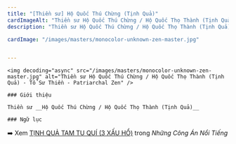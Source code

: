 ```yaml
---
title: "[Thiền sư] Hộ Quốc Thú Chừng (Tịnh Quả)"
cardImageAlt: "Thiền sư Hộ Quốc Thú Chừng / Hộ Quốc Thọ Thành (Tịnh Quả)"
description: "Thiền sư Hộ Quốc Thú Chừng / Hộ Quốc Thọ Thành (Tịnh Quả)"

cardImage: "/images/masters/monocolor-unknown-zen-master.jpg"


---
```


<div className="grid xl:grid-cols-8 lg:grid-cols-8 md:grid-cols-2 sm:grid-cols-2 xs:grid-cols-1 gap-8 bg-body dark:bg-darkmode-body">

  <div className="lg:col-span-3 md:col-span-1">

    <img decoding="async" src="/images/masters/monocolor-unknown-zen-master.jpg" alt="Thiền sư Hộ Quốc Thú Chừng / Hộ Quốc Thọ Thành (Tịnh Quả) - Tổ Sư Thiền - Patriarchal Zen" />

    ### Giới thiệu

    Thiền sư __Hộ Quốc Thú Chừng / Hộ Quốc Thọ Thành (Tịnh Quả)__

</div>

<div className="lg:col-span-5 md:col-span-1">

    ### Ngữ lục

  ➡️ Xem <a href="/koans/famous-koans#Jingguo-3-shames" target="_blank">TỊNH QUẢ TAM TU QUÍ (3 XẤU HỔ)</a> trong _Những Công Án Nổi Tiếng_

  <Notice type="warning" title="cảnh ngữ">

  </Notice>

  <Notice type="tip" title="tác phẩm">

  </Notice>

  <Notice type="info" title="thông tin khác">

  </Notice>

</div>

</div>
